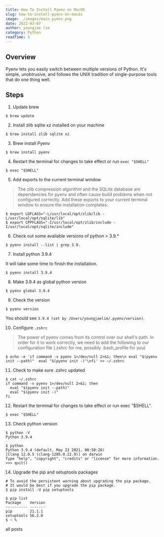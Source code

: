 ```yaml
---
title: How To Install Pyenv on MacOS 
slug: how-to-install-pyenv-on-macos
image: ./images/main_pyenv.png
date: 2022-03-07
author: youngjae lim
category: Python
readTime: 5
---
```



## Overview

Pyenv lets you easily switch between multiple versions of Python. It's simple, unobtrusive, and follows the UNIX tradition of single-purpose tools that do one thing well.

## Steps

1. Update brew

  ```
  $ brew update
  ```

2. Install zlib sqlite xz installed on your machine

  ```
  $ brew install zlib sqlite xz
  ```

3. Brew install Pyenv

  ```
  $ brew install pyenv
  ```


4. Restart the terminal for changes to take effect or run `exec "$SHELL"`

  ```
  $ exec "$SHELL"
  ```

5. Add exports to the current terminal window

  <blockquote display="info">
    The zlib compression algorithm and the SQLite database are dependencies for pyenv and often cause build problems when not configured correctly. Add these exports to your current terminal window to ensure the installation completes:
  </blockquote>

  ```
  $ export LDFLAGS="-L/usr/local/opt/zlib/lib -L/usr/local/opt/sqlite/lib"
  $ export CPPFLAGS="-I/usr/local/opt/zlib/include -I/usr/local/opt/sqlite/include"
  ```

6. Check out some available versions of python > 3.9.*

  ```
  $ pyenv install --list | grep 3.9.
  ```

7. Install python 3.9.4

  It will take some time to finish the installation.

  ```
  $ pyenv install 3.9.4
  ```

8. Make 3.9.4 as global python version

  ```
  $ pyenv global 3.9.4
  ```

9. Check the version

  ```
  $ pyenv version
  ```
  You should see `3.9.4 (set by /Users/youngjaelim/.pyenv/version)`.

10. Configure `.zshrc`

  <blockquote display="info">
  The power of pyenv comes from its control over our shell's path. In order for it to work correctly, we need to add the following to our configuration file (.zshrc for me, possibly .bash_profile for you)
  </blockquote>
  
  ```
  $ echo -e 'if command -v pyenv 1>/dev/null 2>&1; then\n eval "$(pyenv init --path)"  eval "$(pyenv init -)"\nfi' >> ~/.zshrc
  ```

11. Check to make sure .zshrc updated

  ```
  $ cat ~/.zshrc
  if command -v pyenv 1>/dev/null 2>&1; then
    eval "$(pyenv init --path)"
    eval "$(pyenv init -)"
  fi
  ```

12. Restart the terminal for changes to take effect or run exec "$SHELL".

  ```
  $ exec "$SHELL"
  ```

13. Check python version

  ```
  $ python -V
  Python 3.9.4

  $ python
  Python 3.9.4 (default, May 22 2021, 00:50:28) 
  [Clang 12.0.5 (clang-1205.0.22.9)] on darwin
  Type "help", "copyright", "credits" or "license" for more information.
  >>> quit()
  ```

14. Upgrade the pip and setuptools packages

  ```
  # To avoid the persistent warning about upgrading the pip package. 
  # It would be best if you upgrade the pip package.
  $ pip install -U pip setuptools

  $ pip list
  Package    Version
  ---------- -------
  pip        21.1.1
  setuptools 56.2.0
  $ ~ %
  ```

<Link to='/posts' className='btn center-btn'>
  all posts
</Link>
